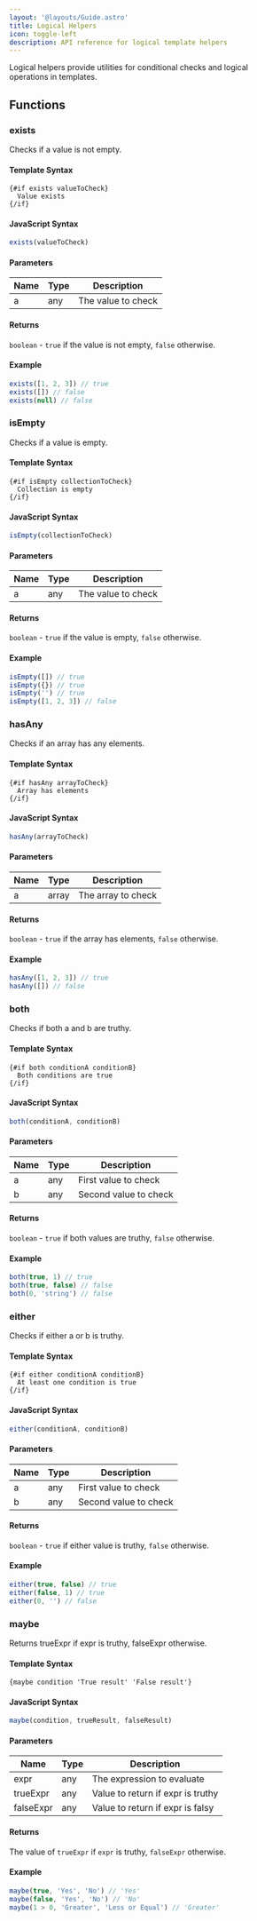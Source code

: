 ```yaml
---
layout: '@layouts/Guide.astro'
title: Logical Helpers
icon: toggle-left
description: API reference for logical template helpers
---
```


Logical helpers provide utilities for conditional checks and logical operations in templates.

## Functions

### exists
Checks if a value is not empty.

#### Template Syntax
```sui
{#if exists valueToCheck}
  Value exists
{/if}
```

#### JavaScript Syntax
```javascript
exists(valueToCheck)
```

#### Parameters
| Name | Type | Description |
|------|------|-------------|
| a    | any  | The value to check |

#### Returns
`boolean` - `true` if the value is not empty, `false` otherwise.

#### Example
```javascript
exists([1, 2, 3]) // true
exists([]) // false
exists(null) // false
```

### isEmpty
Checks if a value is empty.

#### Template Syntax
```sui
{#if isEmpty collectionToCheck}
  Collection is empty
{/if}
```

#### JavaScript Syntax
```javascript
isEmpty(collectionToCheck)
```

#### Parameters
| Name | Type | Description |
|------|------|-------------|
| a    | any  | The value to check |

#### Returns
`boolean` - `true` if the value is empty, `false` otherwise.

#### Example
```javascript
isEmpty([]) // true
isEmpty({}) // true
isEmpty('') // true
isEmpty([1, 2, 3]) // false
```

### hasAny
Checks if an array has any elements.

#### Template Syntax
```sui
{#if hasAny arrayToCheck}
  Array has elements
{/if}
```

#### JavaScript Syntax
```javascript
hasAny(arrayToCheck)
```

#### Parameters
| Name | Type  | Description |
|------|-------|-------------|
| a    | array | The array to check |

#### Returns
`boolean` - `true` if the array has elements, `false` otherwise.

#### Example
```javascript
hasAny([1, 2, 3]) // true
hasAny([]) // false
```

### both
Checks if both a and b are truthy.

#### Template Syntax
```sui
{#if both conditionA conditionB}
  Both conditions are true
{/if}
```

#### JavaScript Syntax
```javascript
both(conditionA, conditionB)
```

#### Parameters
| Name | Type | Description |
|------|------|-------------|
| a    | any  | First value to check |
| b    | any  | Second value to check |

#### Returns
`boolean` - `true` if both values are truthy, `false` otherwise.

#### Example
```javascript
both(true, 1) // true
both(true, false) // false
both(0, 'string') // false
```

### either
Checks if either a or b is truthy.

#### Template Syntax
```sui
{#if either conditionA conditionB}
  At least one condition is true
{/if}
```

#### JavaScript Syntax
```javascript
either(conditionA, conditionB)
```

#### Parameters
| Name | Type | Description |
|------|------|-------------|
| a    | any  | First value to check |
| b    | any  | Second value to check |

#### Returns
`boolean` - `true` if either value is truthy, `false` otherwise.

#### Example
```javascript
either(true, false) // true
either(false, 1) // true
either(0, '') // false
```

### maybe
Returns trueExpr if expr is truthy, falseExpr otherwise.

#### Template Syntax
```sui
{maybe condition 'True result' 'False result'}
```

#### JavaScript Syntax
```javascript
maybe(condition, trueResult, falseResult)
```

#### Parameters
| Name     | Type | Description |
|----------|------|-------------|
| expr     | any  | The expression to evaluate |
| trueExpr | any  | Value to return if expr is truthy |
| falseExpr| any  | Value to return if expr is falsy |

#### Returns
The value of `trueExpr` if `expr` is truthy, `falseExpr` otherwise.

#### Example
```javascript
maybe(true, 'Yes', 'No') // 'Yes'
maybe(false, 'Yes', 'No') // 'No'
maybe(1 > 0, 'Greater', 'Less or Equal') // 'Greater'
```

